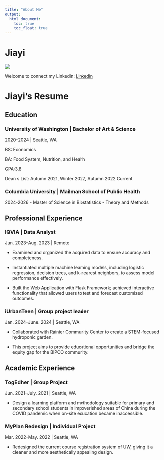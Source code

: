 ```yaml
---
title: "About Me"
output: 
  html_document:
    toc: true
    toc_float: true
---
```


# Jiayi

![](image/IMG_5986.jpg)

Welcome to connect my Linkedin: [Linkedin](https://www.linkedin.com/in/jiayi-ge-866a79299/)

# Jiayi's Resume

## Education

### University of Washington | Bachelor of Art & Science

2020–2024 | Seattle, WA

BS: Economics

BA: Food System, Nutrition, and Health

GPA:3.8

Dean s List: Autumn 2021, Winter 2022, Autumn 2022 Current

### Columbia University | Mailman School of Public Health

2024-2026 - Master of Science in Biostatistics - Theory and Methods

## Professional Experience

### IQVIA | Data Analyst
Jun. 2023–Aug. 2023 | Remote 

* Examined and organized the acquired data to ensure accuracy and completeness.

* Instantiated multiple machine learning models, including logistic regression, decision trees, and k-nearest neighbors, to assess model performance effectively.

* Built the Web Application with Flask Framework; achieved interactive functionality that allowed users to test and forecast customized outcomes.

### iUrbanTeen | Group project leader
Jan. 2024–June. 2024 | Seattle, WA

* Collaborated with Rainier Community Center to create a STEM-focused hydroponic garden. 

* This project aims to provide educational opportunities and bridge the equity gap for the BIPCO community.

## Academic Experience
### TogEdher | Group Project
Jun. 2021–July. 2021 | Seattle, WA

* Design a learning platform and methodology suitable for primary and secondary school students in impoverished areas of China during the COVID pandemic when on-site education became inaccessible. 

### MyPlan Redesign | Individual Project
Mar. 2022–May. 2022 | Seattle, WA

* Redesigned the current course registration system of UW, giving it a cleaner and more aesthetically appealing design.
